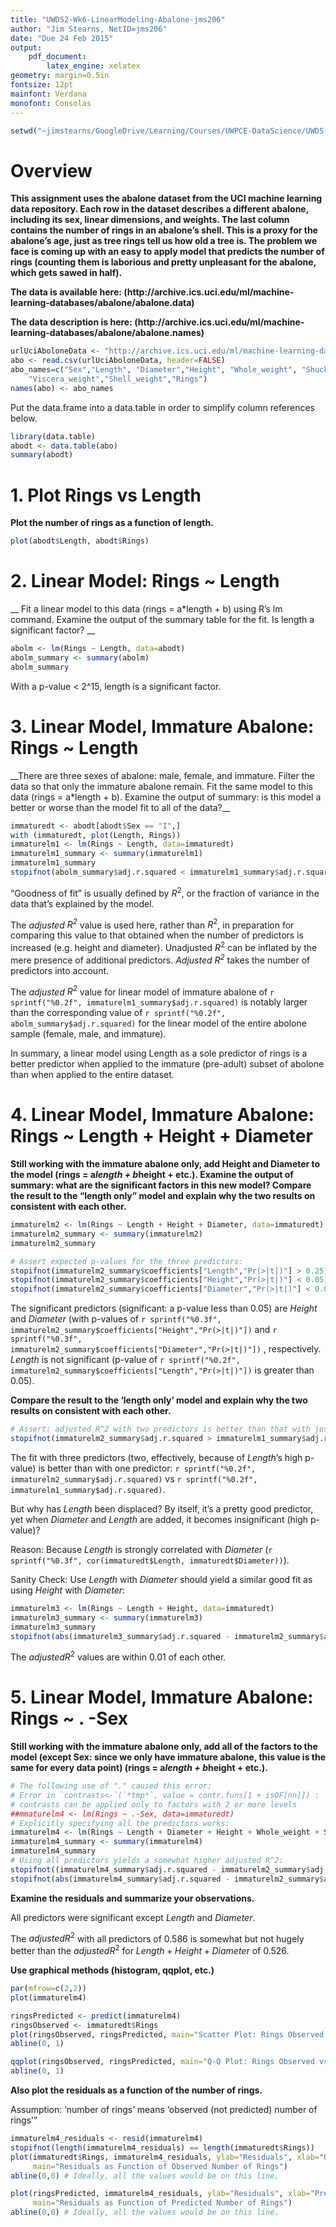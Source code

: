 ```yaml
---
title: "UWDS2-Wk6-LinearModeling-Abalone-jms206"
author: "Jim Stearns, NetID=jms206"
date: "Due 24 Feb 2015"
output: 
    pdf_document:
        latex_engine: xelatex
geometry: margin=0.5in
fontsize: 12pt
mainfont: Verdana
monofont: Consolas
---
```


```r
setwd("~jimstearns/GoogleDrive/Learning/Courses/UWPCE-DataScience/UWDS-Repo-JimStearns206/Course2_Methods/Week06")
```
# Overview

**This assignment uses the abalone dataset from the UCI machine learning data repository. Each row in the dataset describes a different abalone, including its sex, linear dimensions, and weights. The last column contains the number of rings in an abalone’s shell. This is a proxy for the abalone’s age, just as tree rings tell us how old a tree is. The problem we face is coming up with an easy to apply model that predicts the number of rings (counting them is laborious and pretty unpleasant for the abalone, which gets sawed in half). ** 

**The data is available here: (http://archive.ics.uci.edu/ml/machine-learning-databases/abalone/abalone.data) **
    
**The data description is here: (http://archive.ics.uci.edu/ml/machine-learning-databases/abalone/abalone.names)**
    
    
```r
urlUciAboloneData <- "http://archive.ics.uci.edu/ml/machine-learning-databases/abalone/abalone.data"
abo <- read.csv(urlUciAboloneData, header=FALSE)
abo_names=c("Sex","Length", "Diameter","Height", "Whole_weight", "Shucked_weight", 
    "Viscera_weight","Shell_weight","Rings")
names(abo) <- abo_names

```
Put the data.frame into a data.table in order to simplify column references below.
```r
library(data.table)
abodt <- data.table(abo)
summary(abodt)
```

# 1. Plot Rings vs Length

**Plot the number of rings as a function of length.**

```r
plot(abodt$Length, abodt$Rings)
```
  
# 2. Linear Model: Rings ~ Length
    
                                     
__ Fit a linear model to this data (rings  = a*length + b) using R’s lm command. Examine the output of the summary table for the fit. Is length a significant factor? __

```r
abolm <- lm(Rings ~ Length, data=abodt)
abolm_summary <- summary(abolm)
abolm_summary
```

With a p-value < 2^15, length is a significant factor.

# 3. Linear Model, Immature Abalone: Rings ~ Length

__There are three sexes of abalone: male, female, and immature. Filter the data so that only the immature abalone remain. Fit the same model to this data (rings = a*length + b). Examine the output of summary: is this model a better or worse than the model fit to all of the data?__

```r
immaturedt <- abodt[abodt$Sex == "I",]
with (immaturedt, plot(Length, Rings))
immaturelm1 <- lm(Rings ~ Length, data=immaturedt)
immaturelm1_summary <- summary(immaturelm1)
immaturelm1_summary
stopifnot(abolm_summary$adj.r.squared < immaturelm1_summary$adj.r.squared)
```

"Goodness of fit" is usually defined by $R^2$, or the fraction of variance in the data that's explained by the model.

The *adjusted $R^2$* value is used here, rather than $R^2$, in preparation for comparing this value to that obtained when the number of predictors is increased (e.g. height and diameter). Unadjusted $R^2$ can be inflated by the mere presence of additional predictors. *Adjusted $R^2$* takes the number of predictors into account.

The *adjusted $R^2$* value for linear model of immature abalone of `r sprintf("%0.2f", immaturelm1_summary$adj.r.squared)` is notably larger than the corresponding value of `r sprintf("%0.2f", abolm_summary$adj.r.squared)` for the linear model of the entire abolone sample (female, male, and immature).

In summary, a linear model using Length as a sole predictor of rings is a better predictor when applied to the immature (pre-adult) subset of abolone than when applied to the entire dataset.

# 4. Linear Model, Immature Abalone: Rings ~ Length + Height + Diameter

**Still working with the immature abalone only, add Height and Diameter to the model (rings = a*length + b*height + etc.). Examine the output of summary: what are the significant factors in this new model? Compare the result to the “length only” model and explain why the two results on consistent with each other.**

```r
immaturelm2 <- lm(Rings ~ Length + Height + Diameter, data=immaturedt)
immaturelm2_summary <- summary(immaturelm2)
immaturelm2_summary

# Assert expected p-values for the three predictors:
stopifnot(immaturelm2_summary$coefficients["Length","Pr(>|t|)"] > 0.25)
stopifnot(immaturelm2_summary$coefficients["Height","Pr(>|t|)"] < 0.05)
stopifnot(immaturelm2_summary$coefficients["Diameter","Pr(>|t|)"] < 0.05)
```

The significant predictors (significant: a p-value less than 0.05) are *Height* and *Diameter* (with p-values of 
`r sprintf("%0.3f", immaturelm2_summary$coefficients["Height","Pr(>|t|)"])` and 
`r sprintf("%0.3f", immaturelm2_summary$coefficients["Diameter","Pr(>|t|)"])`
, respectively. 
*Length* is not significant (p-value of 
`r sprintf("%0.2f", immaturelm2_summary$coefficients["Length","Pr(>|t|)"])` 
is greater than 0.05).

**Compare the result to the 'length only' model and explain why the two results on consistent with each other.**

```r
# Assert: adjusted R^2 with two predictors is better than that with just one predictor
stopifnot(immaturelm2_summary$adj.r.squared > immaturelm1_summary$adj.r.squared)
```

The fit with three predictors (two, effectively, because of $Length$'s high p-value) is better than with one predictor:
`r sprintf("%0.2f", immaturelm2_summary$adj.r.squared)` vs
`r sprintf("%0.2f", immaturelm1_summary$adj.r.squared)`.

But why has *Length* been displaced? By itself, it's a pretty good predictor, yet when *Diameter*
and *Length* are added, it becomes insignificant (high p-value)?

Reason: Because *Length* is strongly correlated with *Diameter* (`r sprintf("%0.3f", cor(immaturedt$Length, immaturedt$Diameter))`).

Sanity Check: Use *Length* with *Diameter* should yield a similar good fit as using *Height* with *Diameter*:

```r
immaturelm3 <- lm(Rings ~ Length + Height, data=immaturedt)
immaturelm3_summary <- summary(immaturelm3)
immaturelm3_summary
stopifnot(abs(immaturelm3_summary$adj.r.squared - immaturelm2_summary$adj.r.squared) < 0.01)
```

The $adjusted R^2$ values are within 0.01 of each other.

# 5. Linear Model, Immature Abalone: Rings ~ . -Sex

**Still working with the immature abalone only, add all of the factors to the model (except Sex: since we only have immature abalone, this value is the same for every data point) (rings = a*length + b*height + etc.).**

```r
# The following use of "." caused this error:
# Error in `contrasts<-`(`*tmp*`, value = contr.funs[1 + isOF[nn]]) : 
# contrasts can be applied only to factors with 2 or more levels
##mmaturelm4 <- lm(Rings ~ .-Sex, data=immaturedt)
# Explicitly specifying all the predictors works:
immaturelm4 <- lm(Rings ~ Length + Diameter + Height + Whole_weight + Shucked_weight + Viscera_weight + Shell_weight, data=immaturedt)
immaturelm4_summary <- summary(immaturelm4)
immaturelm4_summary
# Using all predictors yields a somewhat higher adjusted R^2:
stopifnot((immaturelm4_summary$adj.r.squared - immaturelm2_summary$adj.r.squared) > 0.05)
stopifnot(abs(immaturelm4_summary$adj.r.squared - immaturelm2_summary$adj.r.squared) < 0.1)
```

**Examine the residuals and summarize your observations.**

All predictors were significant except $Length$ and $Diameter$.

The $adjusted R^2$ with all predictors of 0.586 is somewhat but not hugely better than the $adjusted R^2$ for  $Length+Height+Diameter$ of 0.526.

**Use graphical methods (histogram, qqplot, etc.)** 
  
```r
par(mfrow=c(2,2))
plot(immaturelm4)

ringsPredicted <- predict(immaturelm4)
ringsObserved <- immaturedt$Rings
plot(ringsObserved, ringsPredicted, main="Scatter Plot: Rings Observed vs Predicted")
abline(0, 1)

qqplot(ringsObserved, ringsPredicted, main="Q-Q Plot: Rings Observed vs Predicted")
abline(0, 1)
```

**Also plot the residuals as a function of the number of rings.**
  
Assumption: 'number of rings' means 'observed (not predicted) number of rings'"

```r
immaturelm4_residuals <- resid(immaturelm4)
stopifnot(length(immaturelm4_residuals) == length(immaturedt$Rings))
plot(immaturedt$Rings, immaturelm4_residuals, ylab="Residuals", xlab="Observed Rings", 
     main="Residuals as Function of Observed Number of Rings")
abline(0,0) # Ideally, all the values would be on this line.

plot(ringsPredicted, immaturelm4_residuals, ylab="Residuals", xlab="Predicted Rings", 
     main="Residuals as Function of Predicted Number of Rings")
abline(0,0) # Ideally, all the values would be on this line.

```